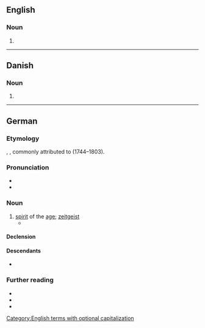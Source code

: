 {{also|zeitgeist}}
==English==

===Noun===
{{en-noun|s|Zeitgeister}}

# {{alternative case form of|en|zeitgeist}}

[[Category:English terms with optional capitalization]]

----

==Danish==

===Noun===
{{da-noun}}

# {{alternative case form of|da|zeitgeist}}

----

==German==

===Etymology===
{{compound|de|Zeit|t1=time|Geist|t2=spirit}}, {{calque|de|la|[[genius]] [[sēculī]]|nocap=1}}, commonly attributed to {{w|Johann Gottfried Herder}} (1744–1803).

===Pronunciation===
* {{IPA|de|/ˈtsaɪ̯t.ɡaɪ̯st/}}
* {{audio|de|De-Zeitgeist.ogg|Audio}}

===Noun===
{{de-noun|m|Zeitgeistes|gen2=Zeitgeists|Zeitgeister}}

# [[spirit]] of the [[age]]; [[zeitgeist]]
#* {{quote-book
|de
|year=1769
|author=Johann Gottfried Herder
|authorlink=Johann Gottfried Herder
|title=Kritische Wälder
|chapter=Ueber einige Klotzische Schriften
|chapterurl=http://www.zeno.org/Literatur/M/Herder,+Johann+Gottfried/Theoretische+Schriften/Kritische+W%C3%A4lder/Drittes+W%C3%A4ldchen/1.+Ueber+einige+Klotzische+Schriften/6.
|passage=Und eben dieser Fortgang des stillen Wachsthums ist der auf Münzen bemerkbar? Galt hier nicht einmal für alle Herkommen, Nationalgeschmack, der bleierne Druck des '''Zeitgeistes'''?}}

====Declension====
{{de-decl-noun-m|(e)s|er}}

====Descendants====
* {{desc|en|zeitgeist|bor=1}}

===Further reading===
* {{R:Duden}}
* {{R:DWDS}}
* {{pedia|lang=de}}